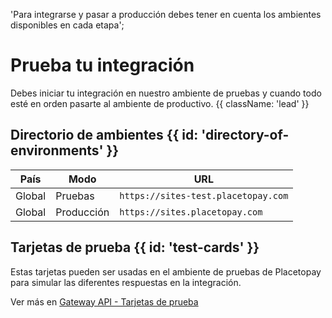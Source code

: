   'Para integrarse y pasar a producción debes tener en cuenta los ambientes disponibles en cada etapa';
  
# Prueba tu integración

Debes iniciar tu integración en nuestro ambiente de pruebas y cuando todo esté en orden pasarte al ambiente de productivo. {{ className: 'lead' }}

## Directorio de ambientes {{ id: 'directory-of-environments' }}

| País    | Modo       | URL                                    |
|---------|------------|----------------------------------------|
| Global  | Pruebas    | `https://sites-test.placetopay.com` |
| Global  | Producción | `https://sites.placetopay.com`      |

## Tarjetas de prueba {{ id: 'test-cards' }}

Estas tarjetas pueden ser usadas en el ambiente de pruebas de Placetopay para simular las diferentes respuestas en la integración.

Ver más en [Gateway API - Tarjetas de prueba](/gateway/testing-card)